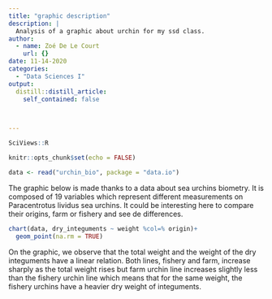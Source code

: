 ```yaml
---
title: "graphic description"
description: |
  Analysis of a graphic about urchin for my ssd class.
author:
  - name: Zoé De Le Court
    url: {}
date: 11-14-2020
categories:
  - "Data Sciences I"
output:
  distill::distill_article:
    self_contained: false

 

---
```

```r
SciViews::R
```

```r
knitr::opts_chunk$set(echo = FALSE)
```

```r
data <- read("urchin_bio", package = "data.io")

```

The graphic below is made thanks to a data about sea urchins biometry. It is composed of 19 variables which represent different measurements on Paracentrotus lividus sea urchins. It could be interesting here to compare their origins, farm or fishery and see de differences.

```r
chart(data, dry_integuments ~ weight %col=% origin)+
  geom_point(na.rm = TRUE)
```

On the graphic, we observe that the total weight and the weight of the dry integuments have a linear relation. Both lines, fishery and farm, increase sharply as the total weight rises but farm urchin line increases slightly less than the fishery urchin line which means that for the same weight, the fishery urchins have a heavier dry weight of integuments.






